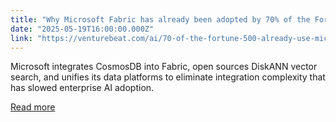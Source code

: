 ```yaml
---
title: "Why Microsoft Fabric has already been adopted by 70% of the Fortune 500 — and what’s next"
date: "2025-05-19T16:00:00.000Z"
link: "https://venturebeat.com/ai/70-of-the-fortune-500-already-use-microsoft-fabric-and-its-now-getting-even-more-features-including-cosmosdb-support/"
---
```


Microsoft integrates CosmosDB into Fabric, open sources DiskANN vector search, and unifies its data platforms to eliminate integration complexity that has slowed enterprise AI adoption.

[Read more](https://venturebeat.com/ai/70-of-the-fortune-500-already-use-microsoft-fabric-and-its-now-getting-even-more-features-including-cosmosdb-support/)
